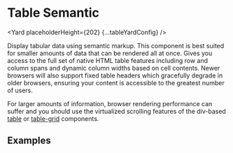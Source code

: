 <!--
Copyright (c) Uber Technologies, Inc.

This source code is licensed under the MIT license found in the
LICENSE file in the root directory of this source tree.
-->






<TableGuideNotification />

# Table Semantic

<Yard placeholderHeight={202} {...tableYardConfig} />

Display tabular data using semantic markup. This component is best suited for
smaller amounts of data that can be rendered all at once. Gives you access to
the full set of native HTML table features including row and column spans and
dynamic column widths based on cell contents. Newer browsers will also support
fixed table headers which gracefully degrade in older browsers, ensuring your
content is accessible to the greatest number of users.

For larger amounts of information, browser rendering performance can suffer and
you should use the virtualized scrolling features of the div-based
[table](/components/table) or [table-grid](/components/table-grid) components.

## Examples

<Example title="Table basic usage" path="table-semantic/basic.js">
  <Basic />
</Example>

<Example title="Common cell examples" path="table-semantic/cells.js">
  <Cells />
</Example>

<Example title="Table with scrolling contents" path="table-semantic/scroll.js">
  <Scroll />
</Example>

<Example title="Table Builder" path="table-semantic/builder.js">
  <Builder />
</Example>

<Example title="Table Builder with sorting" path="table-semantic/sortable.js">
  <Sortable />
</Example>

<Example title="Table Builder with toggles" path="table-semantic/toggleable.js">
  <Toggleable />
</Example>

<Example title="Table Builder with alternating rows" path="table-semantic/alternating.js">
  <Alternating />
</Example>

<Example title="Table custom with merged cells" path="table-semantic/span.js">
  <Span />
</Example>

<Example title="Table with empty message" path="table-semantic/empty-message.js">
  <EmptyMessage />
</Example>

<Exports
  component={TableSemanticExports}
  title="Table Semantic exports"
  path="baseui/table-semantic"
/>
